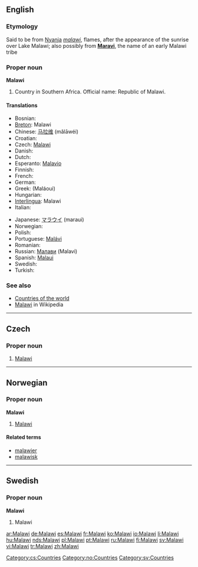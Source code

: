 ==English==

===Etymology===
Said to be from [[w:Nyanja|Nyanja]] ''[[malawi]]'', flames, after the appearance of the sunrise over Lake Malawi; also possibly from '''[[Maravi]]''', the name of an early Malawi tribe

===Proper noun===
'''Malawi'''

# Country in Southern Africa. Official name: Republic of Malawi.

====Translations====
{{top}}
* Bosnian: {{t-|bs|Malavi|m}}
*[[Breton]]: Malawi
*Chinese: [[马拉维]] (mǎlāwéi)
*Croatian: {{t-|hr|Malavi|m}}
* Czech: [[#Czech|Malawi]] {{n}}
* Danish: {{t-|da|Malawi}}
* Dutch: {{t-|nl|Malawi}}
*Esperanto: [[Malavio]]
* Finnish: {{t+|fi|Malawi}}
* French: {{t+|fr|Malawi|m}}
* German: {{t+|de|Malawi}}
*Greek: {{t|el|Μαλάουι|n|sc=Grek}} (Maláoui)
* Hungarian: {{t+|hu|Malawi}}
*[[Interlingua]]: Malawi
* Italian: {{t-|it|Malawi|m}}
{{mid}}
*Japanese: [[マラウイ]] (maraui)
* Norwegian: {{t-|no|Malawi}}
* Polish: {{t+|pl|Malawi}}
*Portuguese: [[Malávi]]
* Romanian: {{t-|ro|Malawi}}
*Russian: [[Малави]] (Malavi)
*Spanish: [[Malaui]]
* Swedish: {{t+|sv|Malawi}}
* Turkish: {{t+|tr|Malavi}}
{{bottom}}

===See also===
* [[Appendix:Countries of the world|Countries of the world]]
* [[w:Malawi|Malawi]] in Wikipedia

----

==Czech==

===Proper noun===
{{cs-proper noun|g=n}}

# [[#English|Malawi]]

[[Category:cs:Countries]]
----
==Norwegian==

===Proper noun===
'''Malawi'''

# [[#English|Malawi]]

====Related terms====
*[[malawier]]
*[[malawisk]]

[[Category:no:Countries]]

----

==Swedish==

===Proper noun===
'''Malawi'''

# Malawi

[[Category:sv:Countries]]

[[ar:Malawi]]
[[de:Malawi]]
[[es:Malawi]]
[[fr:Malawi]]
[[ko:Malawi]]
[[io:Malawi]]
[[li:Malawi]]
[[hu:Malawi]]
[[nds:Malawi]]
[[pl:Malawi]]
[[pt:Malawi]]
[[ru:Malawi]]
[[fi:Malawi]]
[[sv:Malawi]]
[[vi:Malawi]]
[[tr:Malawi]]
[[zh:Malawi]]